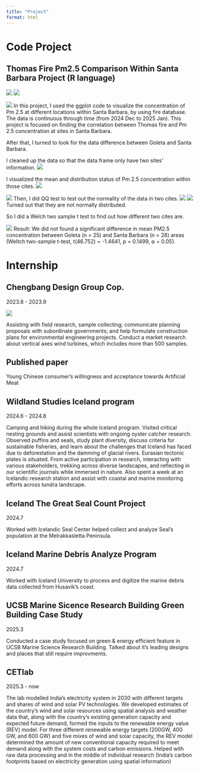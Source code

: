 ```yaml
---
title: "Project"
format: html
---
```


# Code Project

## Thomas Fire Pm2.5 Comparison Within Santa Barbara Project (R language)
![](photos/code1.png)
![](photos/code2.png)


![](photos/code3.png)
In this project, I used the ggplot code to visualize the concentration of Pm 2.5 at different locations within Santa Barbara, by using fire database. The data is continuous through time (from 2024 Dec to 2025 Jan). This project is focused on finding the correlation between Thomas fire and Pm 2.5 concentration at sites in Santa Barbara. 

After that, I turned to look for the data difference between Goleta and Santa Barbara.

I cleaned up the data so that the data frame only have two sites' information.
![](photos/code4.png)

I visualized the mean and distribution status of Pm 2.5 concentration within those cites.
![](photos/code5.png)

![](photos/code6.png)
Then, I did QQ test to test out the normality of the data in two cites.
![](photos/code7.png)
![](photos/code8.png)
Turned out that they are not normally distributed.

So I did a Welch two sample t test to find out how different two cites are.

![](photos/code9.png)
Result: We did not found a significant difference in mean PM2.5 concentration between Goleta (n
= 25) and Santa Barbara (n = 28) areas (Weltch two-sample t-test, t(46.752) = -1.4641, p =
0.1499, ⍺ = 0.05).



# Internship

## Chengbang Design Group Cop.

2023.8 - 2023.9

![](photos/cb.png)

Assisting with field research, sample collecting; communicate planning proposals with subordinate governments; and help formulate construction plans for environmental engineering projects. Conduct a market research about vertical axes wind turbines, which includes more than 500 samples.

## Published paper

Young Chinese consumer’s willingness and acceptance towards Artificial Meat

## Wildland Studies Iceland program

2024.6 - 2024.8

Camping and hiking during the whole Iceland program. Visited critical nesting grounds and assist scientists with ongoing oyster catcher research. Observed puffins and seals, study plant diversity, discuss criteria for sustainable fisheries, and learn about the challenges that Iceland has faced due to deforestation and the damming of glacial rivers. Eurasian tectonic plates is situated. From active participation in research, interacting with various stakeholders, trekking across diverse landscapes, and reflecting in our scientific journals while immersed in nature. Also spent a week at an Icelandic research station and assist with coastal and marine monitoring efforts across tundra landscape.

## Iceland The Great Seal Count Project

2024.7

Worked with Icelandic Seal Center helped collect and analyze Seal's population at the Melrakkasletta Peninsula.

## Iceland Marine Debris Analyze Program

2024.7

Worked with Iceland University to process and digitize the marine debris data collected from Husavik's coast.

## UCSB Marine Sicence Research Building Green Building Case Study

2025.3

Conducted a case study focused on green & energy efficient feature in UCSB Marine Science Research Building. Talked about it's leading designs and places that still require improvments.


## CETlab

2025.3 - now

The lab modelled India's electricity system in 2030 with different targets and shares of wind and solar PV technologies. We developed estimates of the country's wind and solar resources using spatial analysis and weather data that, along with the country's existing generation capacity and expected future demand, formed the inputs to the renewable energy value (REV) model. For three different renewable energy targets (200GW, 400 GW, and 600 GW) and five mixes of wind and solar capacity, the REV model determined the amount of new conventional capacity required to meet demand along with the system costs and carbon emissions. Helped with raw data processing and in the middle of individual research (India's carbon footprints based on electricity generation using spatial information)
